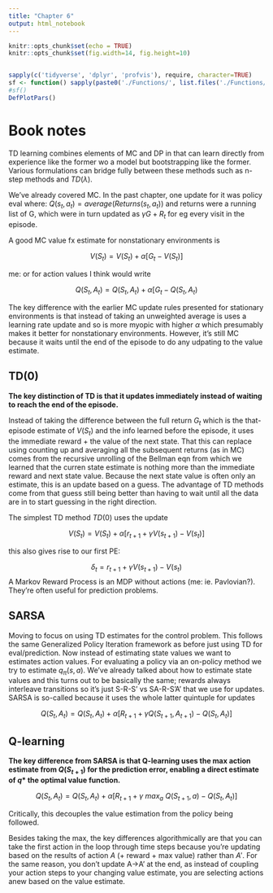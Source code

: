 ```yaml
---
title: "Chapter 6"
output: html_notebook
---
```


```r
knitr::opts_chunk$set(echo = TRUE)
knitr::opts_chunk$set(fig.width=14, fig.height=10) 


sapply(c('tidyverse', 'dplyr', 'profvis'), require, character=TRUE)
sf <- function() sapply(paste0('./Functions/', list.files('./Functions/')), source)
#sf()
DefPlotPars()
```

# Book notes 

TD learning combines elements of MC and DP in that can learn directly from experience like the former wo a model but bootstrapping like the former. Various formulations can bridge fully between these methods such as n-step methods and $TD(\lambda)$.  

We've already covered MC. In the past chapter, one update for it was policy eval where:
$Q(s_t, a_t) = average(Returns(s_t, a_t))$ and returns were a running list of G, which were in turn updated as
$\gamma G + R_t$ for eg every visit in the episode.  

A good MC value fx estimate for nonstationary environments is  

$$V(S_t) = V(S_t) + \alpha[G_t - V(S_t)]$$
 
 me: or for action values I think would write  
 
 $$Q(S_t, A_t) = Q(S_t, A_t) + \alpha[G_t - Q(S_t, A_t)$$
 
The key difference with the earlier MC update rules presented for stationary environments is that instead of taking an unweighted average is uses a learning rate update and so is more myopic with higher $\alpha$ which presumably makes it better for nonstationary environments. However, it's still MC because it waits until the end of the episode to do any udpating to the value estimate.  

## TD(0)

**The key distinction of TD is that it updates immediately instead of waiting to reach the end of the episode.**  

Instead of taking the difference between the full return $G_t$ which is the that-episode estimate of $V(S_t)$ and the info learned before the episode, it uses the immediate reward + the value of the next state. That this can replace using counting up and averaging all the subsequent returns (as in MC) comes from the recursive unrolling of the Bellman eqn from which we learned that the curren state estimate is nothing more than the immediate reward and next state value. Because the next state value is often only an estimate, this is an update based on a guess. The advantage of TD methods come from that guess still being better than having to wait until all the data are in to start guessing in the right direction.  

The simplest TD method $TD(0)$ uses the update

$$V(S_t) = V(S_t) + \alpha[r_{t+1} + \gamma V(s_{t+1}) - V(s_t)] $$



this also gives rise to our first PE: 

$$ \delta_t = r_{t+1} + \gamma V(s_{t+1}) - V(s_t) $$
A Markov Reward Process is an MDP without actions (me: ie. Pavlovian?). They're often useful for prediction problems.  

## SARSA  

Moving to focus on using TD estimates for the control problem. This follows the same Generalized Policy Iteration framework as before just using TD for eval/prediction. Now instead of estimating state values we want to estimates action values. For evaluating a policy via an on-policy method we try to estimate $q_{\pi}(s,a)$. We've already talked about how to estimate state values and this turns out to be basically the same; rewards always interleave transitions so it's just S-R-S' vs SA-R-S'A' that we use for updates. SARSA is so-called because it uses the whole latter quintuple for updates  

$$ Q(S_t, A_t) = Q(S_t, A_t) + \alpha[R_{t+1} + \gamma Q(S_{t+1},A_{t+1}) - Q(S_t, A_t)] $$

## Q-learning

**The key difference from SARSA is that Q-learning uses the max action estimate from $Q(S_{t+1})$ for the prediction error, enabling a direct estimate of $q*$ the optimal value function.** 

$$ Q(S_t, A_t) = Q(S_t, A_t) + \alpha[R_{t+1} + \gamma \ max_a \ Q(S_{t+1},a) - Q(S_t, A_t)] $$

Critically, this decouples the value estimation from the policy being followed.  

Besides taking the max, the key differences algorithmically are that you can take the first action in the loop through time steps because you're updating based on the results of action $A$ (+ reward + max value) rather than $A'$. For the same reason, you don't update A->A' at the end, as instead of coupling your action steps to your changing value estimate, you are selecting actions anew based on the value estimate.  









